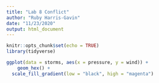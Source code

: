 ```yaml
---
title: "Lab 8 Conflict"
author: "Ruby Harris-Gavin"
date: "11/23/2020"
output: html_document
---
```


```r
knitr::opts_chunk$set(echo = TRUE)
library(tidyverse)
```

```r
ggplot(data = storms, aes(x = pressure, y = wind)) +
	geom_hex() +
  scale_fill_gradient(low = "black", high = "magenta")

````
